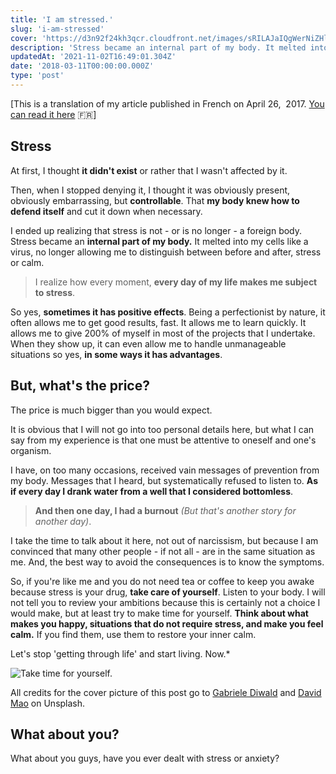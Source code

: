 ```yaml
---
title: 'I am stressed.'
slug: 'i-am-stressed'
cover: 'https://d3n92f24kh3qcr.cloudfront.net/images/sRILAJaIQgWerNiZHlhz.jpg'
description: 'Stress became an internal part of my body. It melted into my cells like a virus, no longer allowing me to distinguish between before and after, stress or calm.'
updatedAt: '2021-11-02T16:49:01.304Z'
date: '2018-03-11T00:00:00.000Z'
type: 'post'
---
```


\[This is a translation of my article published in French on April 26,  2017. [You can read it here](/fr/blog/le-stress/) 🇫🇷\]

## Stress

At first, I thought **it didn't exist** or rather that I wasn't affected by it.

Then, when I stopped denying it, I thought it was obviously present, obviously embarrassing, but **controllable**. That **my body knew how to defend itself** and cut it down when necessary.

I ended up realizing that stress is not - or is no longer - a foreign body. Stress became an **internal part of my body.** It melted into my cells like a virus, no longer allowing me to distinguish between before and after, stress or calm.

> I realize how every moment, **every day of my life makes me subject to stress**.

So yes, **sometimes it has positive effects**. Being a perfectionist by nature, it often allows me to get good results, fast. It allows me to learn quickly. It allows me to give 200% of myself in most of the projects that I undertake. When they show up, it can even allow me to handle unmanageable situations so yes, **in some ways it has advantages**.

## But, what's the price?

The price is much bigger than you would expect.

It is obvious that I will not go into too personal details here, but what I can say from my experience is that one must be attentive to oneself and one's organism.

I have, on too many occasions, received vain messages of prevention from my body. Messages that I heard, but systematically refused to listen to. **As if every day I drank water from a well that I considered bottomless**.

> **And then one day, I had a burnout** _(But that's another story for another day)_.

I take the time to talk about it here, not out of narcissism, but because I am convinced that many other people - if not all - are in the same situation as me. And, the best way to avoid the consequences is to know the symptoms.

So, if you're like me and you do not need tea or coffee to keep you awake because stress is your drug, **take care of yourself**. Listen to your body. I will not tell you to review your ambitions because this is certainly not a choice I would make, but at least try to make time for yourself. **Think about what makes you happy, situations that do not require stress, and make you feel calm.** If you find them, use them to restore your inner calm.

Let's stop 'getting through life' and start living. Now.\*

![Take time for yourself.](https://d3n92f24kh3qcr.cloudfront.net/images/Ybr0BNMpQY2iw9pCqVXL.jpg)

All credits for the cover picture of this post go to [Gabriele Diwald](https://unsplash.com/@gabrielediwald?utm_medium=referral&utm_campaign=photographer-credit&utm_content=creditBadge 'Download free do whatever you want high-resolution photos from Gabriele Diwald') and [David Mao](https://unsplash.com/@itsdavo?utm_medium=referral&utm_campaign=photographer-credit&utm_content=creditBadge 'Download free do whatever you want high-resolution photos from David Mao') on Unsplash.

## What about you?

What about you guys, have you ever dealt with stress or anxiety?
